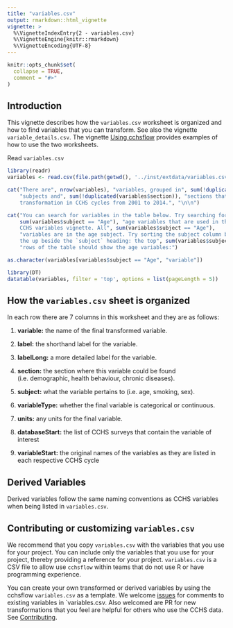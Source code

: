 ```yaml
---
title: "variables.csv"
output: rmarkdown::html_vignette
vignette: >
  %\VignetteIndexEntry{2 - variables.csv}     
  %\VignetteEngine{knitr::rmarkdown} 
  %\VignetteEncoding{UTF-8}
---
```


```r
knitr::opts_chunk$set(
  collapse = TRUE,
  comment = "#>"
)
```

## Introduction

This vignette describes how the `variables.csv` worksheet is organized and how to find variables that you can transform. See also the vignette `variable_details.csv`. The vignette [Using cchsflow](https://big-life-lab.github.io/cchsflow/articles/using_cchsflow.html) provides examples of how to use the two worksheets. 

Read `variables.csv`

```r
library(readr)
variables <- read.csv(file.path(getwd(), '../inst/extdata/variables.csv'))

cat("There are", nrow(variables), "variables, grouped in", sum(!duplicated(variables$subject)),
    "subjects and", sum(!duplicated(variables$section)), "sections that are available for
    transformation in CCHS cycles from 2001 to 2014.", "\n\n")

```

```r
cat("You can search for variables in the table below. Try searching for the", 
    sum(variables$subject == "Age"), "age variables that are used in the Transform
    CCHS variables vignette. All", sum(variables$subject == "Age"),
    "variables are in the age subject. Try sorting the subject column by clicking
    the up beside the `subject` heading: the top", sum(variables$subject == "Age"),
    "rows of the table should show the age variables:") 

as.character(variables[variables$subject == "Age", "variable"])
```

```r
library(DT)
datatable(variables, filter = 'top', options = list(pageLength = 5))
```


## How the `variables.csv` sheet is organized

In each row there are 7 columns in this worksheet and they are as follows:

1. **variable:** the name of the final transformed variable.

2. **label:** the shorthand label for the variable.

3. **labelLong:** a more detailed label for the variable.

4. **section:** the section where this variable could be found (i.e. demographic, health behaviour, chronic diseases).

5. **subject:** what the variable pertains to (i.e. age, smoking, sex).

6. **variableType:** whether the final variable is categorical or continuous.

7. **units:** any units for the final variable.

8. **databaseStart:** the list of CCHS surveys that contain the variable of interest

9. **variableStart:** the original names of the variables as they are listed in each respective CCHS cycle

## Derived Variables

Derived variables follow the same naming conventions as CCHS variables when being listed in `variables.csv`. 

## Contributing or customizing `variables.csv`

We recommend that you copy `variables.csv` with the variables that you use for your project. You can include only the variables that you use for your project, thereby providing a reference for your project. `variables.csv` is a CSV file to allow use `cchsflow` within teams that do not use R or have programming experience. 

You can create your own transformed or derived variables by using the cchsflow `variables.csv` as a template. We welcome [issues](https://github.com/Big-Life-Lab/cchsflow/issues) for comments to existing variables in `variables.csv. Also welcomed are PR for new transformations that you feel are helpful for others who use the CCHS data. See [Contributing]().
